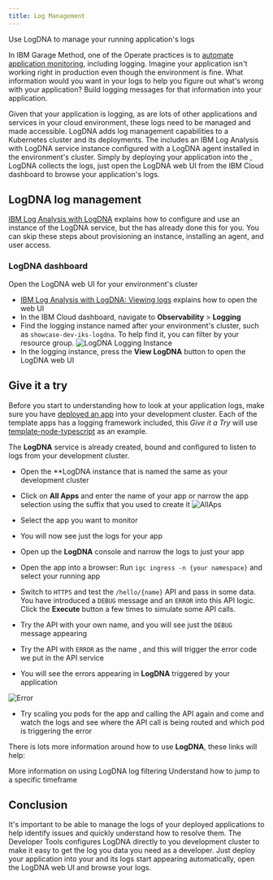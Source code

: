 ```yaml
---
title: Log Management
---
```



<PageDescription>

Use LogDNA to manage your running application's logs

</PageDescription>

In IBM Garage Method, one of the Operate practices is to [automate application monitoring](https://www.ibm.com/garage/method/practices/manage/practice_automated_monitoring/), including logging. Imagine your application isn't working right in production even though the environment is fine. What information would you want in your logs to help you figure out what's wrong with your application? Build logging messages for that information into your application.

Given that your application is logging, as are lots of other applications and services in your cloud environment, these logs need to be managed and made accessible. LogDNA adds log management capabilities to a Kubernetes cluster and its deployments. The <Globals name="env" /> includes an IBM Log Analysis with LogDNA service instance configured with a LogDNA agent installed in the environment's cluster. Simply by deploying your application into the <Globals name="env" />, LogDNA collects the logs, just open the LogDNA web UI from the IBM Cloud dashboard to browse your application's logs.

## LogDNA log management

[IBM Log Analysis with LogDNA](https://cloud.ibm.com/docs/services/Log-Analysis-with-LogDNA) explains how to configure and use an instance of the LogDNA service, but the <Globals name="env" /> has already done this for you. You can skip these steps about provisioning an instance, installing an agent, and user access.

### LogDNA dashboard

Open the LogDNA web UI for your environment's cluster
- [IBM Log Analysis with LogDNA: Viewing logs](https://cloud.ibm.com/docs/services/Log-Analysis-with-LogDNA?topic=LogDNA-view_logs)
explains how to open the web UI
- In the IBM Cloud dashboard, navigate to **Observability** > **Logging**
- Find the logging instance named after your environment's cluster, such as `showcase-dev-iks-logdna`. To help find it,
you can filter by your resource group.
    ![LogDNA Logging Instance](logdna-logging-instance.png)
- In the logging instance, press the **View LogDNA** button to open the LogDNA web UI

## Give it a try

Before you start to understanding how to look at your application logs, make sure you have [deployed an app](/getting-started/deploy-app) into your development cluster. Each of the template apps has a logging framework included, this _Give it a Try_ will use [template-node-typescript](https://github.com/IBM/template-node-typescript) as an example.

The **LogDNA** service is already created, bound and configured to listen to logs from your development cluster.

- Open the **LogDNA instance that is named the same as your development cluster
- Click on **All Apps** and enter the name of your app or narrow the app selection using the suffix that you used to create it
![AllAps](allapps.png)
- Select the app you want to monitor

- You will now see just the logs for your app

- Open up the **LogDNA** console and narrow the logs to just your app

- Open the app into a browser: Run `igc ingress -n {your namespace}` and select your running app
- Switch to `HTTPS` and test the `/hello/{name}` API and pass in some data. You have introduced a `DEBUG` message and an `ERROR` into this API logic. Click the **Execute** button a few times to simulate some API calls.
- Try the API with your own name, and you will see just the `DEBUG` message appearing
- Try the API with `ERROR` as the name , and this will trigger the error code we put in the API service

- You will see the errors appearing in **LogDNA** triggered by your application

![Error](errorcondition.png)

- Try scaling you pods for the app and calling the API again and come and watch the logs and see where the API call is being routed and which pod is triggering the error

There is lots more information around how to use **LogDNA**, these links will help:

<AnchorLinks>
  <AnchorLink to="https://docs.logdna.com/docs/filters">More information on using LogDNA log filtering</AnchorLink>
  <AnchorLink to="https://docs.logdna.com/docs/time">Understand how to jump to a specific timeframe</AnchorLink>
</AnchorLinks>

## Conclusion

It's important to be able to manage the logs of your deployed applications to help identify issues and quickly understand how to resolve them. The Developer Tools configures LogDNA directly to you development cluster to make it easy to get the log you data you need as a developer. Just deploy your application into your <Globals name="env" /> and its logs start appearing automatically, open the LogDNA web UI and browse your logs.
